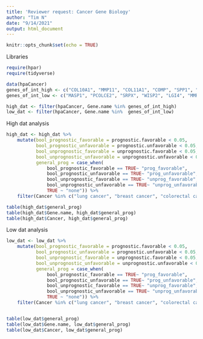 ```yaml
---
title: 'Reviewer request: Cancer Gene Biology'
author: "Tim N"
date: "9/14/2021"
output: html_document
---
```


```r
knitr::opts_chunk$set(echo = TRUE)
```

Libraries
```r
require(hpar)
require(tidyverse)
```

```r
data(hpaCancer)
genes_of_int_high <- c("COL10A1", "MMP11", "COL11A1", "COMP", "SPP1", "MMP9", "MMP1", "CST1", "CTHRC1", "MMP7")
genes_of_int_low <- c("MASP1", "PCOLCE2", "SRPX", "WISP2", "LGI4", "MMRN1", "OGN", "TNXB", "DPT", "ADAM33")
```


```r
high_dat <- filter(hpaCancer, Gene.name %in% genes_of_int_high)
low_dat <- filter(hpaCancer, Gene.name %in%  genes_of_int_low)
```
High dat analysis
```r
high_dat <- high_dat %>%
    mutate(bool_prognostic_favorable = prognostic.favorable < 0.05,
           bool_prognostic_unfavorable = prognostic.unfavorable < 0.05,
           bool_unprognostic_favorable = unprognostic.favorable < 0.05,
           bool_unprognostic_unfavorable = unprognostic.unfavorable < 0.05,
           general_prog = case_when(
               bool_prognostic_favorable == TRUE~ "prog_favorable",
               bool_prognostic_unfavorable == TRUE~ "prog_unfavorable",
               bool_unprognostic_favorable == TRUE~ "unprog_favorable",
               bool_unprognostic_unfavorable == TRUE~ "unprog_unfavorable",
               TRUE ~ "none")) %>%
    filter(Cancer %in% c("lung cancer", "breast cancer", "colorectal cancer", "thyroid cancer", "prostate cancer", "ovarian cancer", "stomach cancer", "pancreatic cancer", "liver cancer"))

table(high_dat$general_prog)
table(high_dat$Gene.name, high_dat$general_prog)
table(high_dat$Cancer, high_dat$general_prog)
```

Low dat analysis
```r
low_dat <- low_dat %>%
    mutate(bool_prognostic_favorable = prognostic.favorable < 0.05,
           bool_prognostic_unfavorable = prognostic.unfavorable < 0.05,
           bool_unprognostic_favorable = unprognostic.favorable < 0.05,
           bool_unprognostic_unfavorable = unprognostic.unfavorable < 0.05,
           general_prog = case_when(
               bool_prognostic_favorable == TRUE~ "prog_favorable",
               bool_prognostic_unfavorable == TRUE~ "prog_unfavorable",
               bool_unprognostic_favorable == TRUE~ "unprog_favorable",
               bool_unprognostic_unfavorable == TRUE~ "unprog_unfavorable",
               TRUE ~ "none")) %>%
    filter(Cancer %in% c("lung cancer", "breast cancer", "colorectal cancer", "thyroid cancer", "prostate cancer", "ovarian cancer", "stomach cancer", "pancreatic cancer", "liver cancer"))


table(low_dat$general_prog)
table(low_dat$Gene.name, low_dat$general_prog)
table(low_dat$Cancer, low_dat$general_prog)
```

